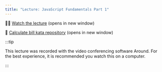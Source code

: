 ```yaml
---
title: "Lecture: JavaScript Fundamentals Part 1"
---
```


🧑‍🏫 [Watch the lecture](https://around.co/playback/bed8aeed-a7c9-4d42-af03-2c50b5263e96?sharedKey=277317d7-bee8-43e7-80ed-f59ca7eefc7c) (opens in new window)

🔗 [Calculate bill kata repository](https://github.com/CommandShiftHQ/calculate-bill-kata) (opens in new window)

:::tip

This lecture was recorded with the video conferencing software Around. For the best experience, it is recommended you watch this on a computer.

:::